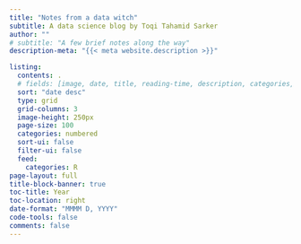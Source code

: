 ```yaml
---
title: "Notes from a data witch"
subtitle: A data science blog by Toqi Tahamid Sarker
author: ""
# subtitle: "A few brief notes along the way"
description-meta: "{{< meta website.description >}}"

listing:
  contents: .
  # fields: [image, date, title, reading-time, description, categories, author]
  sort: "date desc"
  type: grid
  grid-columns: 3
  image-height: 250px
  page-size: 100
  categories: numbered
  sort-ui: false
  filter-ui: false
  feed: 
    categories: R
page-layout: full
title-block-banner: true
toc-title: Year
toc-location: right
date-format: "MMMM D, YYYY"
code-tools: false
comments: false
---
```





<!-- ---
title: "Blog"
author: ""
description-meta: "{{< meta website.description >}}"
listing:
  - id: posts_2023
    contents: "2023/**/index.html"
    sort: "date desc"
    template: ../html/blog/listing.ejs
    categories: true
page-layout: full
toc-title: Year
toc-location: right
date-format: "MMMM D, YYYY"
code-tools: false
comments: false
---

## 2023

:::{#posts_2023}
:::
 -->
